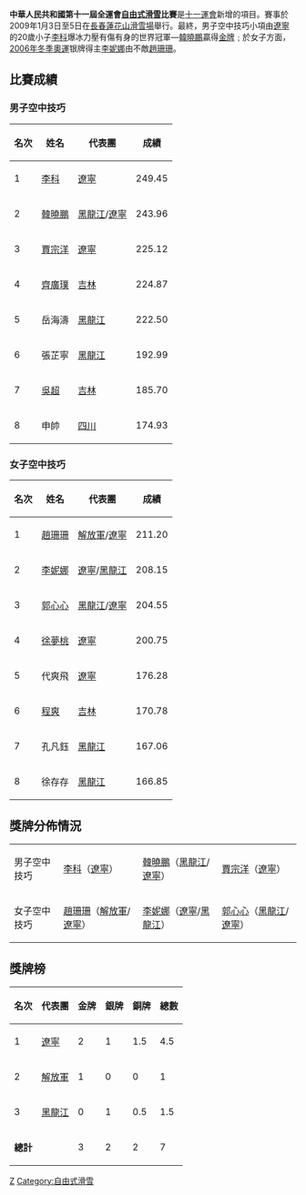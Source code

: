 '''中華人民共和國第十一屆全運會[[自由式滑雪|自由式滑雪]]比賽'''是[[十一運會|十一運會]]新增的項目。賽事於2009年1月3日至5日在[[長春蓮花山滑雪場|長春蓮花山滑雪場]]舉行。最終，男子空中技巧小項由[[遼寧|遼寧]]的20歲小子[[李科|李科]]爆冰力壓有傷有身的世界冠軍—[[韓曉鵬|韓曉鵬]]贏得[[金牌|金牌]]﹔於女子方面，[[2006年冬季奧林匹克運動會|2006年冬季奧運]]银牌得主[[李妮娜|李妮娜]]由不敵[[趙珊珊|趙珊珊]]。

==比賽成績==
{{col-begin}}
{{col-2}}
===男子空中技巧===
{| class="wikitable" 
|- 
!名次!!姓名!!代表團!!成績
|-
|1||[[李科|李科]]||[[遼寧|遼寧]]||249.45
|-
|2||[[韓曉鵬|韓曉鵬]]||[[黑龍江省|黑龍江]]/[[遼寧|遼寧]]||243.96
|-
|3||[[賈宗洋|賈宗洋]]||[[遼寧|遼寧]]||225.12
|-
|4||[[齊廣璞|齊廣璞]]||[[吉林|吉林]]||224.87
|-
|5||岳海濤||[[黑龍江省|黑龍江]]||222.50
|-
|6||張芷寧||[[黑龍江省|黑龍江]]||192.99
|-
|7||[[吳超|吳超]]||[[吉林|吉林]]||185.70
|-
|8||申帥||[[四川|四川]]||174.93
|}
{{col-2}}

===女子空中技巧===
{| class="wikitable" 
|- 
!名次!!姓名!!代表團!!成績
|-
|1||[[趙珊珊|趙珊珊]]||[[解放軍|解放軍]]/[[遼寧|遼寧]]||211.20
|-
|2||[[李妮娜|李妮娜]]||[[遼寧|遼寧]]/[[黑龍江省|黑龍江]]||208.15
|-
|3||[[郭心心|郭心心]]||[[黑龍江省|黑龍江]]/[[遼寧|遼寧]]||204.55
|-
|4||[[徐夢桃|徐夢桃]]||[[遼寧|遼寧]]||200.75
|-
|5||代爽飛||[[遼寧|遼寧]]||176.28
|-
|6||[[程爽|程爽]]||[[吉林|吉林]]||170.78
|-
|7||孔凡鈺||[[黑龍江省|黑龍江]]||167.06
|-
|8||徐存存||[[黑龍江省|黑龍江]]||166.85
|}
{{col-end}}

==獎牌分佈情況==
{| {{MedalistTable|type=項目}}
|-
| 男子空中技巧
| [[李科|李科]]（[[遼寧|遼寧]]）
| [[韓曉鵬|韓曉鵬]]（[[黑龍江省|黑龍江]]/[[遼寧|遼寧]]）
| [[賈宗洋|賈宗洋]]（[[遼寧|遼寧]]）
|-
| 女子空中技巧
| [[趙珊珊|趙珊珊]]（[[解放軍|解放軍]]/[[遼寧|遼寧]]）
| [[李妮娜|李妮娜]]（[[遼寧|遼寧]]/[[黑龍江省|黑龍江]]）
| [[郭心心|郭心心]]（[[黑龍江省|黑龍江]]/[[遼寧|遼寧]]）
|}

==獎牌榜==
{| class="wikitable" 
|- 
!名次!!代表團!!金牌!!銀牌!!銅牌!!總數
|-
| 1 || [[遼寧|遼寧]] || 2 || 1 || 1.5 || 4.5
|-
| 2 || [[解放軍|解放軍]] || 1 || 0 || 0 || 1
|-
| 3 || [[黑龍江省|黑龍江]] || 0 || 1 || 0.5 || 1.5
|-
|colspan=2|'''總計''' || 3 || 2 || 2 || 7
|}

{{中华人民共和国第十一届运动会}}

[[Category:中华人民共和国第十一届运动会比赛项目|Z]]
[[Category:自由式滑雪|Category:自由式滑雪]]